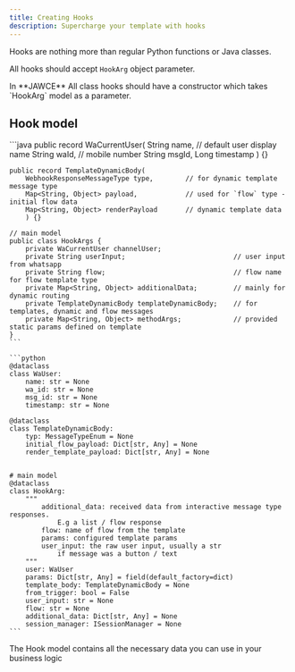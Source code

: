 ```yaml
---
title: Creating Hooks
description: Supercharge your template with hooks
---
```


Hooks are nothing more than regular Python functions or Java classes.

All hooks should accept `HookArg` object parameter.

<Warning>
  In **JAWCE** All class hooks should have a constructor which takes `HookArg`
  model as a parameter.
</Warning>

## Hook model

<CodeGroup title="Hook Model: HookArg">
    ```java
    public record WaCurrentUser(
        String name,        // default user display name
        String waId,        // mobile number
        String msgId,
        Long timestamp
        ) {}

    public record TemplateDynamicBody(
        WebhookResponseMessageType type,        // for dynamic template message type
        Map<String, Object> payload,            // used for `flow` type - initial flow data
        Map<String, Object> renderPayload       // dynamic template data
        ) {}

    // main model
    public class HookArgs {
        private WaCurrentUser channelUser;
        private String userInput;                           // user input from whatsapp
        private String flow;                                // flow name for flow template type
        private Map<String, Object> additionalData;         // mainly for dynamic routing
        private TemplateDynamicBody templateDynamicBody;    // for templates, dynamic and flow messages
        private Map<String, Object> methodArgs;             // provided static params defined on template
    }
    ```

    ```python
    @dataclass
    class WaUser:
        name: str = None
        wa_id: str = None
        msg_id: str = None
        timestamp: str = None

    @dataclass
    class TemplateDynamicBody:
        typ: MessageTypeEnum = None
        initial_flow_payload: Dict[str, Any] = None
        render_template_payload: Dict[str, Any] = None


    # main model
    @dataclass
    class HookArg:
        """
            additional_data: received data from interactive message type responses.
                E.g a list / flow response
            flow: name of flow from the template
            params: configured template params
            user_input: the raw user input, usually a str
                if message was a button / text
        """
        user: WaUser
        params: Dict[str, Any] = field(default_factory=dict)
        template_body: TemplateDynamicBody = None
        from_trigger: bool = False
        user_input: str = None
        flow: str = None
        additional_data: Dict[str, Any] = None
        session_manager: ISessionManager = None
    ```

</CodeGroup>

<Info>
  The Hook model contains all the necessary data you can use in your business
  logic
</Info>
